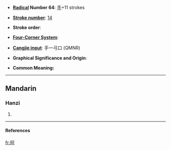 * '''[[Wiktionary:Chinese radical index| Radical]] Number 64''': [[Wiktionary:Chinese radical index 手|手]]+11 strokes

* '''[[Wiktionary:Chinese total strokes index|Stroke number]]''': [[Wiktionary:Chinese total strokes index 14|14]]

* '''Stroke order''': 

* '''[[Wiktionary:Chinese four corner index|Four-Corner System]]''': 

* '''[[Wiktionary:Chinese Cangjie index|Cangjie input]]''': 手一弓口 (QMNR)

* '''Graphical Significance and Origin''': 

* '''Common Meaning: ''' {{substub}}
----
==Mandarin==
===Hanzi===
{{cmn-hanzi|pin=[[hē]] (he1)|wg=ho<sup>1</sup>}}
# {{defn|Mandarin}}
----
====References====
{{Han ref|kx=0423.090|dkj=11918|dj=0771.090|hdz=31849.020|uh=62B2|ud=25266}}

[[fr:抲]]